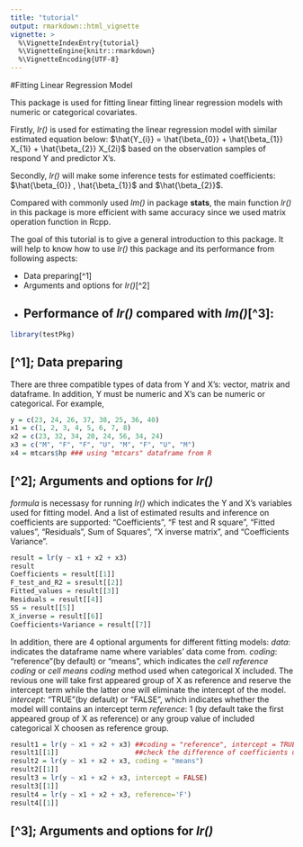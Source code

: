 ```yaml
---
title: "tutorial"
output: rmarkdown::html_vignette
vignette: >
  %\VignetteIndexEntry{tutorial}
  %\VignetteEngine{knitr::rmarkdown}
  %\VignetteEncoding{UTF-8}
---
```


#Fitting Linear Regression Model

This package is used for fitting linear fitting linear regression models with numeric or categorical covariates.

Firstly, *lr()* is used for estimating the linear regression model with similar estimated equation below:
$\hat{Y_{i}} = \hat{\beta_{0}} + \hat{\beta_{1}} X_{1i} + \hat{\beta_{2}} X_{2i}$
based on the observation samples of respond Y and predictor X's.

Secondly, *lr()* will make some inference tests for estimated coefficients: $\hat{\beta_{0}} , \hat{\beta_{1}}$ and $\hat{\beta_{2}}$.

Compared with commonly used *lm()* in package **stats**, the main function *lr()* in this package is more efficient with same accuracy since we used matrix operation function in Rcpp.

The goal of this tutorial is to give a general introduction to this package. It will help to know how to use *lr()* this package and its performance from following aspects:

- Data preparing[^1]
- Arguments and options for *lr()*[^2]
- Performance of *lr()* compared with *lm()*[^3]:
---------

```r
library(testPkg)
```

## [^1]; Data preparing
There are three compatible types of data from Y and X's: vector, matrix and dataframe. In addition, Y must be numeric and X's can be numeric or categorical. For example,
```r
y = c(23, 24, 26, 37, 38, 25, 36, 40)
x1 = c(1, 2, 3, 4, 5, 6, 7, 8)
x2 = c(23, 32, 34, 20, 24, 56, 34, 24)
x3 = c("M", "F", "F", "U", "M", "F", "U", "M")
x4 = mtcars$hp ### using "mtcars" dataframe from R
```

## [^2]; Arguments and options for *lr()*
*formula* is necessasy for running *lr()* which indicates the Y and X's variables used for fitting model. And a list of estimated results and inference on coefficients are supported: "Coefficients", "F test and R square", "Fitted values", "Residuals", Sum of Squares", "X inverse matrix", and "Coefficients Variance".
```r
result = lr(y ~ x1 + x2 + x3)
result
Coefficients = result[[1]]  
F_test_and_R2 = sresult[[2]] 
Fitted_values = result[[3]]
Residuals = result[[4]]
SS = result[[5]]
X_inverse = result[[6]]
Coefficients+Variance = result[[7]]
```

In addition, there are 4 optional arguments for different fitting models: 
*data*: indicates the dataframe name where variables' data come from. 
*coding*: "reference"(by default) or "means", which indicates the *cell reference coding* or *cell means coding* method used when categorical X included. The revious one will take first appeared group of X as reference and reserve the intercept term while the latter one will eliminate the intercept of the model.
*intercept*: "TRUE"(by default) or "FALSE", which indicates whether the model will contains an intercept term
*reference*:  1 (by default take the first appeared group of X as reference) or any group value of included categorical X choosen as reference group.
```r
result1 = lr(y ~ x1 + x2 + x3) ##coding = "reference", intercept = TRUE, reference = 1
result1[[1]]                   ##check the difference of coefficients under different options
result2 = lr(y ~ x1 + x2 + x3, coding = "means")
result2[[1]]
result3 = lr(y ~ x1 + x2 + x3, intercept = FALSE)
result3[[1]]
result4 = lr(y ~ x1 + x2 + x3, reference='F')
result4[[1]]
```


## [^3]; Arguments and options for *lr()*













